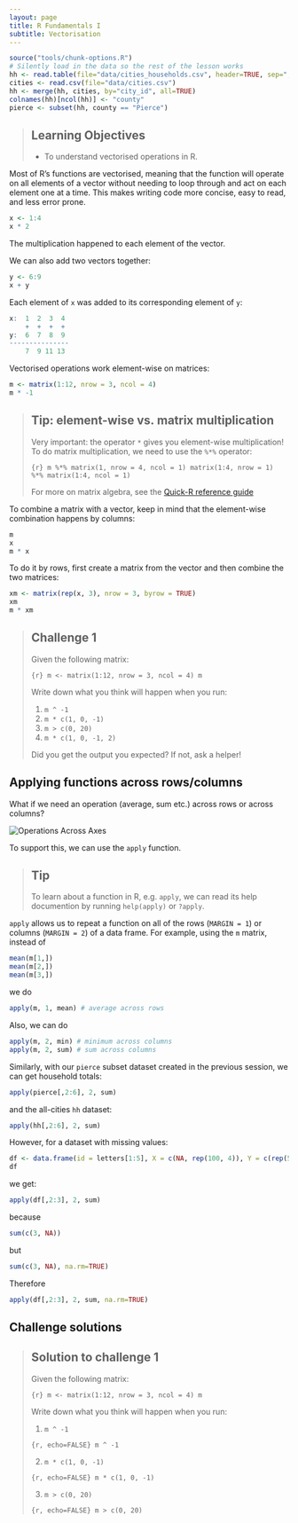 ```yaml
---
layout: page
title: R Fundamentals I
subtitle: Vectorisation
---
```


```r
source("tools/chunk-options.R")
# Silently load in the data so the rest of the lesson works
hh <- read.table(file="data/cities_households.csv", header=TRUE, sep=",")
cities <- read.csv(file="data/cities.csv")
hh <- merge(hh, cities, by="city_id", all=TRUE)
colnames(hh)[ncol(hh)] <- "county"
pierce <- subset(hh, county == "Pierce")
```

> ## Learning Objectives {.objectives}
>
> * To understand vectorised operations in R.
>

Most of R's functions are vectorised, meaning that the function will
operate on all elements of a vector without needing to loop through
and act on each element one at a time. This makes writing code more
concise, easy to read, and less error prone.


```r
x <- 1:4
x * 2
```

The multiplication happened to each element of the vector.

We can also add two vectors together:

```r
y <- 6:9
x + y
```

Each element of `x` was added to its corresponding element of `y`:

```r
x:  1  2  3  4
    +  +  +  +
y:  6  7  8  9
---------------
    7  9 11 13
```


Vectorised operations work element-wise on matrices:

```r
m <- matrix(1:12, nrow = 3, ncol = 4)
m * -1  
```
 

> ## Tip: element-wise vs. matrix multiplication {.callout}
>
> Very important: the operator `*` gives you element-wise multiplication!
> To do matrix multiplication, we need to use the `%*%` operator:
> 
> ```{r}
> m %*% matrix(1, nrow = 4, ncol = 1)
> matrix(1:4, nrow = 1) %*% matrix(1:4, ncol = 1)
> ```
>
> For more on matrix algebra, see the [Quick-R reference
> guide](http://www.statmethods.net/advstats/matrix.html)

To combine a matrix with a vector, keep in mind that the element-wise combination happens by columns:
```r
m
x
m * x
```
To do it by rows, first create a matrix from the vector and then combine the two matrices:
```r
xm <- matrix(rep(x, 3), nrow = 3, byrow = TRUE)
xm
m * xm
```


> ## Challenge 1 {.challenge}
>
> Given the following matrix:
>
> ```{r}
> m <- matrix(1:12, nrow = 3, ncol = 4)
> m
> ```
>
> Write down what you think will happen when you run:
>
> 1. `m ^ -1`
> 2. `m * c(1, 0, -1)`
> 3. `m > c(0, 20)`
> 4. `m * c(1, 0, -1, 2)`
>
> Did you get the output you expected? If not, ask a helper!
>



## Applying functions across rows/columns

What if we need an operation (average, sum etc.)  across rows or across columns? 

<img src="fig/r-operations-across-axes.svg" alt="Operations Across Axes" />

To support this, we can use the `apply` function.

> ## Tip {.callout}
>
> To learn about a function in R, e.g. `apply`, we can read its help
> documention by running `help(apply)` or `?apply`.

`apply` allows us to repeat a function on all of the rows (`MARGIN = 1`) or columns (`MARGIN = 2`) of a data frame. For example, using the `m` matrix, instead of
```r
mean(m[1,])
mean(m[2,])
mean(m[3,])
```
we do
```r
apply(m, 1, mean) # average across rows
```
Also, we can do
```r
apply(m, 2, min) # minimum across columns
apply(m, 2, sum) # sum across columns
```

Similarly, with our `pierce` subset dataset created in the previous session, we can get household totals:
```r
apply(pierce[,2:6], 2, sum)
```
and the all-cities `hh` dataset:
```r
apply(hh[,2:6], 2, sum)
```

However, for a dataset with missing values:
```r
df <- data.frame(id = letters[1:5], X = c(NA, rep(100, 4)), Y = c(rep(5, 3), NA, NA))
df
```

we get:
```r
apply(df[,2:3], 2, sum)
```

because
```r
sum(c(3, NA))
```


but
```r
sum(c(3, NA), na.rm=TRUE)
```

Therefore
```r
apply(df[,2:3], 2, sum, na.rm=TRUE)
```


## Challenge solutions

> ## Solution to challenge 1 {.challenge}
>
> Given the following matrix:
>
> ```{r}
> m <- matrix(1:12, nrow = 3, ncol = 4)
> m
> ```
>
>
> Write down what you think will happen when you run:
>
> 1. `m ^ -1`
>
> ```{r, echo=FALSE}
> m ^ -1
> ```
>
> 2. `m * c(1, 0, -1)`
>
> ```{r, echo=FALSE}
> m * c(1, 0, -1)
> ```
>
> 3. `m > c(0, 20)`
>
> ```{r, echo=FALSE}
> m > c(0, 20)
> ```
>


